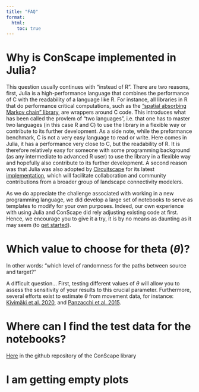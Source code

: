 ```yaml
---
title: "FAQ"
format:
  html:
    toc: true
---
```


# Why is ConScape implemented in Julia?

This question usually continues with "instead of R". There are two reasons, first, Julia is a high-performance language that combines the performance of C with the readability of a language like R. For instance, all libraries in R that do performance critical computations, such as the ["spatial absorbing Markov chain" library](https://cran.r-project.org/web/packages/samc/index.html), are wrappers around C code. This introduces what has been called the provlem of "two languages", i.e. that one has to master two languages (in this case R and C) to use the library in a flexible way or contribute to its further development. As a side note, while the preformance benchmark, C is not a very easy language to read or write. Here comes in Julia, it has a performance very close to C, but the readability of R. It is therefore relatively easy for someone with some programming background (as any intermediate to advanced R user) to use the library in a flexible way and hopefully also contribute to its further development. A second reason was that Julia was also adopted by [Circuitscape](https://circuitscape.org/) for its latest [implementation](https://docs.circuitscape.org/Circuitscape.jl), which will facilitate collaboration and community contributions from a broader group of landscape connectivity modelers. 

As we do appreciate the challenge associated with working in a new programming language, we did develop a large set of notebooks to serve as templates to modify for your own purposes. Indeed, our own experience with using Julia and ConScape did rely adjusting existing code at first. Hence, we encourage you to give it a try, it is by no means as daunting as it may seem (to [get started](/home/quick_start/)). 

# Which value to choose for theta ($\theta$)?

In other words: "which level of randomness for the paths between source and target?"

A difficult question... First, testing different values of $\theta$ will allow you to assess the sensitivity of your results to this crucial parameter. Furthermore, several efforts exist to estimate $\theta$ from movement data, for instance: [Kivimäki et al. 2020](https://academic.oup.com/comnet/article-abstract/8/4/cnaa024/5989563), and [Panzacchi et al. 2015](https://besjournals.onlinelibrary.wiley.com/doi/10.1111/1365-2656.12386).

# Where can I find the test data for the notebooks?

[Here](https://github.com/ConScape/ConScape.jl/tree/main/data) in the github repository of the ConScape library

# I am getting empty plots




